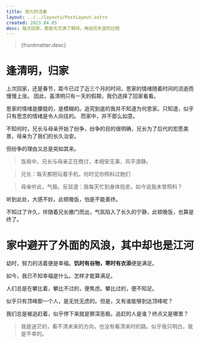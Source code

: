 ```yaml
---
title: 努力的活着
layout: ../../layouts/PostLayout.astro
created: 2023.04.05
desc: 每次回家，都是先充满了期待，再经历失望的过程
---
```


> {frontmatter.desc}

# 逢清明，归家

上次回家，还是春节，距今已过了近三个月的时间，思家的情绪随着时间的流逝而慢慢上涨。
因此，虽清明只有一天的假期，我仍选择了回家看看。

思家的情绪是朦胧的，是模糊的。追究到底的我并不知道为何思家。只知道，似乎只有思念的情绪是令人向往的。
而家中，并不那么如意。

不知何时，兄长与母亲开始了纷争，纷争的目的很明确，兄长为了后代的宏愿美景，母亲为了我们的长久治安。

但纷争的理由又总是突如其来。

> 饭局中，兄长与母亲正在商讨，本相安无事，风平浪静。

> 兄长：每天都把玩着手机，何时见你照料过她们

> 母亲听此，气极。反驳道：我每天忙到身体抱恙，如今说我未曾照料？

听到此处，大感不妙。此顿晚饭，怕是不能善终。

不知过了许久，伴随着兄长撤门而出，气氛陷入了长久的宁静，此顿晚饭，也算是终了。

# 家中避开了外面的风浪，其中却也是江河

幼时，努力的活着便是幸福。**饥时有谷物，寒时有衣添**便是满足。

如今，我已不知幸福是什么。怎样才能算满足。

人们总是在攀比着，攀比不过的，便焦虑。攀比过的，便不知足。

似乎只有顶峰那一个人，是无忧无虑的。但是，又有谁能够到达顶峰呢？

我们总是被追赶着，似乎停下来就是罪深恶极。追赶的人是谁？终点又是哪里？

> 我是迷茫的，看不清未来的方向，也没有看清来时的路。似乎我只明白，我是不幸的。
